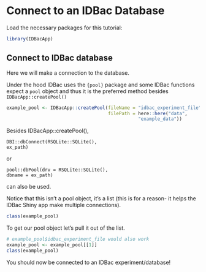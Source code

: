 # Connect to an IDBac Database


Load the necessary packages for this tutorial:
```r
library(IDBacApp)
```



## Connect to IDBac database

Here we will make a connection to the database. 

Under the hood IDBac uses the `{pool}` package and some IDBac functions expect a `pool` object and thus it is the preferred method besides `IDBacApp::createPool()`


```r
example_pool <- IDBacApp::createPool(fileName = "idbac_experiment_file",
                                     filePath = here::here("data",
                                                "example_data"))

```

Besides IDBacApp::createPool(),
```
DBI::dbConnect(RSQLite::SQLite(), 
ex_path)
```
or
```
pool::dbPool(drv = RSQLite::SQLite(),
dbname = ex_path)
```
can also be used. 



Notice that this isn't a pool object, it's a list (this is for a reason- it helps the IDBac Shiny app make multiple connections).

```r
class(example_pool)
```

To get our pool object let's pull it out of the list.
```r
# example_pool$idbac_experiment_file would also work 
example_pool <- example_pool[[1]]
class(example_pool)
```

You should now be connected to an IDBac experiment/database!
